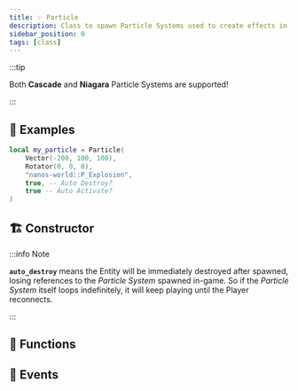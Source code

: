 ```yaml
---
title: ✨ Particle
description: Class to spawn Particle Systems used to create effects in the world.
sidebar_position: 0
tags: [class]
---
```


<HeaderDeclaration type="Class" name="Particle" image="/img/docs/particle.webp" />

:::tip

Both **Cascade** and **Niagara** Particle Systems are supported!

:::


## 🎒 Examples

```lua
local my_particle = Particle(
    Vector(-200, 100, 100),
    Rotator(0, 0, 0),
    "nanos-world::P_Explosion",
    true, -- Auto Destroy?
    true -- Auto Activate?
)
```


## 🏗️ Constructor

<ConstructorDeclaration type="Class" name="Particle" />

:::info Note

**`auto_destroy`** means the Entity will be immediately destroyed after spawned, losing references to the _Particle System_ spawned in-game. So if the _Particle System_ itself loops indefinitely, it will keep playing until the Player reconnects.

:::

## 🦠 Functions

<FunctionsDeclaration type="Class" name="Particle" />


## 🚀 Events

<EventsDeclaration type="Class" name="Particle" />
